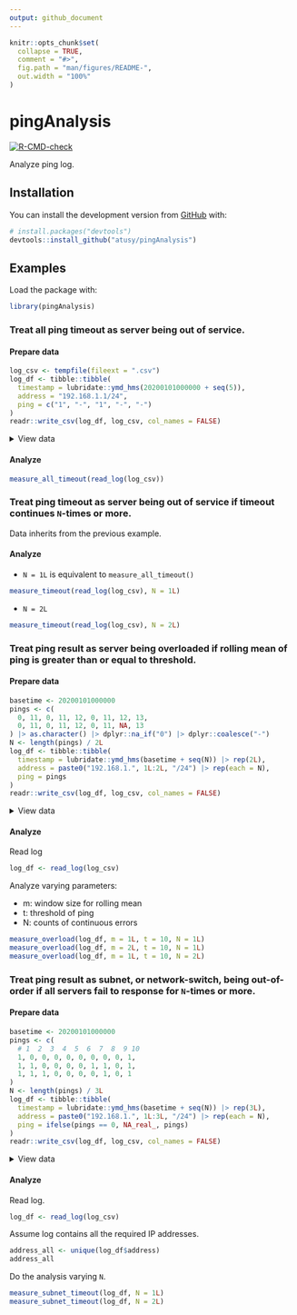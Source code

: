 ```yaml
---
output: github_document
---
```


<!-- README.md is generated from README.Rmd. Please edit that file -->

```r
knitr::opts_chunk$set(
  collapse = TRUE,
  comment = "#>",
  fig.path = "man/figures/README-",
  out.width = "100%"
)
```

# pingAnalysis

<!-- badges: start -->
[![R-CMD-check](https://github.com/atusy/pingAnalysis/workflows/R-CMD-check/badge.svg)](https://github.com/atusy/pingAnalysis/actions)
<!-- badges: end -->

Analyze ping log.

## Installation

You can install the development version from [GitHub](https://github.com/) with:

``` r
# install.packages("devtools")
devtools::install_github("atusy/pingAnalysis")
```

## Examples

Load the package with:

```r
library(pingAnalysis)
```

### Treat all ping timeout as server being out of service.

#### Prepare data

```r
log_csv <- tempfile(fileext = ".csv")
log_df <- tibble::tibble(
  timestamp = lubridate::ymd_hms(20200101000000 + seq(5)),
  address = "192.168.1.1/24",
  ping = c("1", "-", "1", "-", "-")
)
readr::write_csv(log_df, log_csv, col_names = FALSE)
```

<details><summary>View data</summary>

```r
knitr::kable(log_df)
```

</details>

#### Analyze

```r
measure_all_timeout(read_log(log_csv))
```

### Treat ping timeout as server being out of service **if timeout continues `N`-times or more**.

Data inherits from the previous example.

#### Analyze

- `N = 1L` is equivalent to `measure_all_timeout()`

```r
measure_timeout(read_log(log_csv), N = 1L)
```

- `N = 2L`

```r
measure_timeout(read_log(log_csv), N = 2L)
```

### Treat ping result as server being overloaded if rolling mean of ping is greater than or equal to threshold.

#### Prepare data

```r
basetime <- 20200101000000
pings <- c(
  0, 11, 0, 11, 12, 0, 11, 12, 13,
  0, 11, 0, 11, 12, 0, 11, NA, 13
) |> as.character() |> dplyr::na_if("0") |> dplyr::coalesce("-")
N <- length(pings) / 2L
log_df <- tibble::tibble(
  timestamp = lubridate::ymd_hms(basetime + seq(N)) |> rep(2L),
  address = paste0("192.168.1.", 1L:2L, "/24") |> rep(each = N),
  ping = pings
)
readr::write_csv(log_df, log_csv, col_names = FALSE)
```

<details><summary>View data</summary>

```r
knitr::kable(log_df)
```

</details>

#### Analyze

Read log

```r
log_df <- read_log(log_csv)
```

Analyze varying parameters:

- m: window size for rolling mean
- t: threshold of ping
- N: counts of continuous errors

```r
measure_overload(log_df, m = 1L, t = 10, N = 1L)
measure_overload(log_df, m = 2L, t = 10, N = 1L)
measure_overload(log_df, m = 1L, t = 10, N = 2L)
```

### Treat ping result as **subnet**, or network-switch, being out-of-order if all servers fail to response for `N`-times or more.

#### Prepare data

```r
basetime <- 20200101000000
pings <- c(
  # 1  2  3  4  5  6  7  8  9 10
  1, 0, 0, 0, 0, 0, 0, 0, 0, 1,
  1, 1, 0, 0, 0, 0, 1, 1, 0, 1,
  1, 1, 1, 0, 0, 0, 0, 1, 0, 1
)
N <- length(pings) / 3L
log_df <- tibble::tibble(
  timestamp = lubridate::ymd_hms(basetime + seq(N)) |> rep(3L),
  address = paste0("192.168.1.", 1L:3L, "/24") |> rep(each = N),
  ping = ifelse(pings == 0, NA_real_, pings)
)
readr::write_csv(log_df, log_csv, col_names = FALSE)
```

<details><summary>View data</summary>

```r
knitr::kable(log_df)
```

</details>

#### Analyze

Read log.

```r
log_df <- read_log(log_csv)
```

Assume log contains all the required IP addresses.

```r
address_all <- unique(log_df$address)
address_all
```

Do the analysis varying `N`.

```r
measure_subnet_timeout(log_df, N = 1L)
measure_subnet_timeout(log_df, N = 2L)
```


